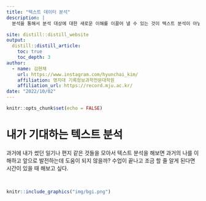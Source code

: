 ```yaml
---
title: "텍스트 데이터 분석"
description: |
  분석을 통해서 분석 대상에 대한 새로운 이해를 이끌어 낼 수 있는 것이 텍스트 분석이 아닐까 생각한다. 무엇일지는 알 수 없지만 미래에 새로운 것을 만들어내는 과정이 되었으면 좋겠다.

site: distill::distill_website
output:
  distill::distill_article:
    toc: true
    toc_depth: 3  
author:
  - name: 김현채 
    url: https://www.instagram.com/hyunchai_kim/
    affiliation: 명지대 기록정보과학전문대학원
    affiliation_url: https://record.mju.ac.kr/   
date: "2022/10/02" 
---
```


```r
knitr::opts_chunk$set(echo = FALSE)
```


# 내가 기대하는 텍스트 분석

과거에 내가 썼던 일기나 편지 같은 것들을 모아서 텍스트 분석을 해보면 과거의 나를 이해하고 앞으로 발전하는데 도움이 되지 않을까? 수업이 끝나고 조금 할 줄 알게 된다면 시간이 있을 때 해보고 싶다.

<br>

```r
knitr::include_graphics("img/bgi.png")
```

